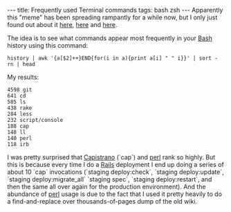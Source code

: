 ---
title: Frequently used Terminal commands
tags: bash zsh
---
Apparently this "meme" has been spreading rampantly for a while now, but I only just found out about it [http://blog.codefront.net/2008/04/18/command-history-meme/ here], [http://diveintomark.org/archives/2008/04/15/history-meme here] and [http://benjamin.smedbergs.us/blog/2008-04-15/history-meme/ here].

The idea is to see what commands appear most frequently in your [[Bash]] history using this command:

 history | awk '{a[$2]++}END{for(i in a){print a[i] " " i}}' | sort -rn | head

My results:

<pre>4598 git
641 cd
585 ls
438 rake
284 less
232 script/console
188 cap
148 ll
140 perl
118 irb</pre>

I was pretty surprised that [[Capistrano]] (`cap`) and [[perl]] rank so highly. But this is because every time I do a [[Rails]] deployment I end up doing a series of about 10 `cap` invocations (`staging deploy:check`, `staging deploy:update`, `staging deploy:migrate_all` `staging spec`, `staging deploy:restart`, and then the same all over again for the production environment). And the abundance of [[perl]] usage is due to the fact that I used it pretty heavily to do a find-and-replace over thousands-of-pages dump of the old wiki.
